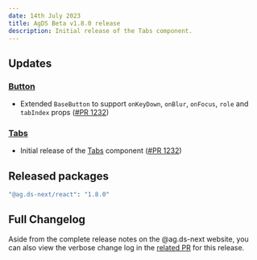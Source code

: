 ```yaml
---
date: 14th July 2023
title: AgDS Beta v1.8.0 release
description: Initial release of the Tabs component.
---
```


## Updates

### [Button](/components/button)

- Extended `BaseButton` to support `onKeyDown`, `onBlur`, `onFocus`, `role` and `tabIndex` props ([#PR 1232](https://github.com/agriculture-gov-au/agds-next/pull/1232))

### [Tabs](/components/tabs)

- Initial release of the [Tabs](/components/tabs) component ([#PR 1232](https://github.com/agriculture-gov-au/agds-next/pull/1232))

## Released packages

```sh
"@ag.ds-next/react": "1.8.0"
```

## Full Changelog

Aside from the complete release notes on the @ag.ds-next website, you can also view the verbose change log in the [related PR](https://github.com/agriculture-gov-au/agds-next/pull/1259) for this release.
